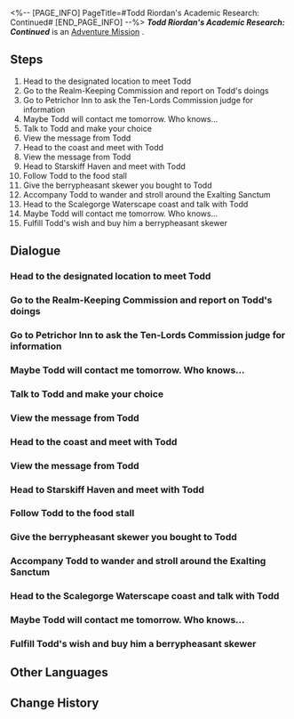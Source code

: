 <%-- [PAGE_INFO]
PageTitle=#Todd Riordan's Academic Research: Continued#
[END_PAGE_INFO] --%>
{{Stub|Dialogue, characters, and location(s)}}
{{Mission Infobox
|id            = 2020203
|title         = 
|image         = Mission Todd Riordan's Academic Research: Continued.png
|type          = Adventure
|event_name    = 
|chapter       = 
|requirements  = Complete [[Adventure Mission]] ''[[Todd Riordan's Academic Research: The Three Draconic Transformations]]'' and wait for the next Daily [[Reset]]
|summary       = Todd tried to recruit you as his student and revealed that he used you to obtain the secret of the Vidyadharas' immortality. After careful consideration, you made your own decision, and Todd's life comes to an end.
|characters    = <!--characters that appear in this mission-->
|startLocation = <!--location as it intially appears on the mission screen-->
|world         = <!--i.e. Penacony-->
|area          = <!--i.e. A Child's Dream-->
|prev          = 
|next          = 
|exp           = 
|credits       = 30000
|stellarJade   = 
|other         = {{Card List|Traveler's Guide*4; Shredded Notes of Scholar Bernini*1|delim=;}}
}}
'''''Todd Riordan's Academic Research: Continued''''' is an [[Adventure Mission]]<!--in [world]-->.

==Steps==
# Head to the designated location to meet Todd
# Go to the Realm-Keeping Commission and report on Todd's doings
# Go to Petrichor Inn to ask the Ten-Lords Commission judge for information
# Maybe Todd will contact me tomorrow. Who knows...
# Talk to Todd and make your choice
# View the message from Todd
# Head to the coast and meet with Todd
# View the message from Todd
# Head to Starskiff Haven and meet with Todd
# Follow Todd to the food stall
# Give the berrypheasant skewer you bought to Todd
# Accompany Todd to wander and stroll around the Exalting Sanctum
# Head to the Scalegorge Waterscape coast and talk with Todd
# Maybe Todd will contact me tomorrow. Who knows...
# Fulfill Todd's wish and buy him a berrypheasant skewer

<!--
==Gameplay Notes==

--><!--
==Trial Character==

-->
==Dialogue==
{{Stub Dialogue}}
{{Dialogue Start}}
:{{tx}}
{{Dialogue End}}

===Head to the designated location to meet Todd===
{{Mission Description|type=adventure|location=<!--to be added-->|update|Todd sends you a message, eagerly inviting you to share in his joy. But when you arrive, you find out that he actually...}}
{{Dialogue Start}}
:{{tx}}
{{Dialogue End}}

===Go to the Realm-Keeping Commission and report on Todd's doings===
{{Mission Description|type=adventure|location=<!--to be added-->|update|What Todd had done really disappoints you, not to mention it also breaks Xianzhou's laws. After thinking about it at length, you finally make a difficult decision &mdash; you decide to report Todd to the Realm-Keeping Commission.}}
{{Dialogue Start}}
:{{tx}}
{{Dialogue End}}

===Go to Petrichor Inn to ask the Ten-Lords Commission judge for information===
{{Mission Description|type=adventure|location=<!--to be added-->|update|The Realm-Keeping Commission clerk relayed the information you reported to the Ten-Lords Commission. Now the Ten-Lords Commission has sent a judge to Petrichor Inn to arrest Todd. You try to find out about Todd's whereabouts from this beautiful judge.}}
{{Dialogue Start}}
:{{tx}}
{{Dialogue End}}

===Maybe Todd will contact me tomorrow. Who knows...===
{{Mission Description|type=adventure|location=<!--to be added-->|update|Unexpectedly, even the Ten-Lords Commission judge failed to find him. Todd's whereabouts are currently unknown, so you decide to wait for him to contact you...}}
{{Dialogue Start}}
:{{tx}}
{{Dialogue End}}

===Talk to Todd and make your choice===
{{Mission Description|type=adventure|location=<!--to be added-->|update|Todd tries his best to invite you to be his student and reveals to you that he used you to obtain the secret of the Vidyadhara's long life. His youthful body confirms this, and he reveals a secret plan to you... But after thinking through the choices, you ultimately make your own decision...}}
{{Dialogue Start}}
:{{tx}}
{{Dialogue End}}

===View the message from Todd===
{{Mission Description|type=adventure|location=<!--to be added-->|update|You finally receive a message from Todd. He's asking you to meet somewhere to talk...}}
{{Dialogue Start}}
:{{tx}}
{{Dialogue End}}

===Head to the coast and meet with Todd===
{{Mission Description|type=adventure|location=<!--to be added-->|update|Following the location Todd mentioned in the message, you decide to go to the coast to see what he is up to.}}
{{Dialogue Start}}
:{{tx}}
{{Dialogue End}}

===View the message from Todd===
{{Mission Description|type=adventure|location=<!--to be added-->|update|You finally receive a message from Todd. He's asking you to meet somewhere to talk...}}
{{Dialogue Start}}
:{{tx}}
{{Dialogue End}}

===Head to Starskiff Haven and meet with Todd===
{{Mission Description|type=adventure|location=<!--to be added-->|update|Following the location Todd mentioned in the message, you decide to go to Starskiff Haven to see what he is up to.}}
{{Dialogue Start}}
:{{tx}}
{{Dialogue End}}

===Follow Todd to the food stall===
{{Mission Description|type=adventure|location=<!--to be added-->|update|Something unexpected happened to Todd's "long life." He has now turned into a cute little child. No wonder the people from the Ten-Lords Commission couldn't find him. At Todd's request, you decide to go for a walk with him.}}
{{Dialogue Start}}
:{{tx}}
{{Dialogue End}}

===Give the berrypheasant skewer you bought to Todd===
{{Mission Description|type=adventure|location=<!--to be added-->|update|Todd tells you about his wish. He just wants to experience the happiness that children deserve. You agree to his childish request to buy a snack.}}
{{Dialogue Start}}
:{{tx}}
{{Dialogue End}}

===Accompany Todd to wander and stroll around the Exalting Sanctum===
{{Mission Description|type=adventure|location=<!--to be added-->|update|Before further physical changes occur, Todd just wants to experience the happiness that children deserve. You agree to his request and accompany him around the Exalting Sanctum, but unexpectedly meet some people...}}
{{Dialogue Start}}
:{{tx}}
{{Dialogue End}}

===Head to the Scalegorge Waterscape coast and talk with Todd===
{{Mission Description|type=adventure|location=<!--to be added-->|update|Good times are always fleeting. Todd is with you at the coast, facing the waves of the Lunarescent Depths. He tells you his story. Or rather, it isn't his story, but instead the story of you and him, and of others...}}
{{Dialogue Start}}
:{{tx}}
{{Dialogue End}}

===Maybe Todd will contact me tomorrow. Who knows...===
{{Mission Description|type=adventure|location=<!--to be added-->|update|Your careful behavior makes Todd trust you, and he reveals all his plan to escape from Xianzhou. All you need to do now is to wait for him to contact you...}}
{{Dialogue Start}}
:{{tx}}
{{Dialogue End}}

===Fulfill Todd's wish and buy him a berrypheasant skewer===
{{Mission Description|type=adventure|location=<!--to be added-->|update|Todd tells you about his wish. He just wants to experience the happiness that children deserve. You agree to his childish request to buy a snack.}}
{{Dialogue Start}}
:{{tx}}
{{Dialogue End}}

==Other Languages==
{{Other Languages
|en   = Todd Riordan's Academic Research: Continued
|zhs  = 陶德•雷奥登的学术研究：续
|zht  = 陶德•雷奧登的學術研究：續
|ja   = トッド・ライオットの学術研究：続
|ko   = 토드•리오단의 학술 연구: 계속
|es   = Investigación académica de Todd Riordan: continuación
|fr   = Les recherches de Todd Riordan : Suite
|ru   = Исследование Тодда Риордана: Продолжение
|th   = งานวิจัยของ Todd Riordan: ภาคต่อ
|vi   = Nghiên cứu học thuật của Todd Riordan: Tiếp
|de   = Todd Riordans akademische Forschung: Fortsetzung
|id   = Penelitian Akademis Todd Riordan: Lanjutan
|pt   = Pesquisa Acadêmica de Todd Riordan: Continuação
}}

==Change History==
{{Change History|1.2}}
